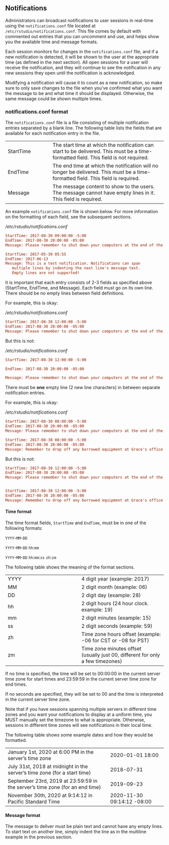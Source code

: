 ## Notifications {.pro-header}

Administrators can broadcast notifications to user sessions in real-time using the `notifications.conf` file located at `/etc/rstudio/notifications.conf`. This file comes by default with commented out entries that you can uncomment and use, and helps show you the available time and message formats.

Each session monitors for changes in the `notifications.conf` file, and if a new notification is detected, it will be shown to the user at the appropriate time (as defined in the next section). All open sessions for a user will receive the notification, and they will continue to see the notification in any new sessions they open until the notification is acknowledged.

Modifying a notification will cause it to count as a new notification, so make sure to only save changes to the file when you've confirmed what you want the message to be and what time it should be displayed. Otherwise, the same message could be shown multiple times.


### notifications.conf format

The `notifications.conf` file is a file consisting of multiple notification entries separated by a blank line. The following table lists the fields that are available for each notification entry in the file.

|                      |                                                    |
| -------------------- | -------------------------------------------------- |
| StartTime            | The start time at which the notification can start to be delivered. This must be a time-formatted field. This field is not required. |
| EndTime              | The end time at which the notification will no longer be delivered. This must be a time-formatted field. This field is required. |
| Message              | The message content to show to the users. The message cannot have empty lines in it. This field is required. |

An example `notifications.conf` file is shown below. For more information on the formatting of each field, see the subsequent sections.

*/etc/rstudio/notifications.conf*

```ini
StartTime: 2017-08-30 09:00:00 -5:00
EndTime: 2017-08-30 20:00:00 -05:00
Message: Please remember to shut down your computers at the end of the day.

StartTime: 2017-05-30 05:55
EndTime: 2017-06-13
Message: This is a test notification. Notifications can span
   multiple lines by indenting the next line's message text.
   Empty lines are not supported!
```


It is important that each entry consists of 2-3 fields as specified above (StartTime, EndTime, and Message). Each field must go on its own line. There should be no empty lines between field definitions.

For example, this is okay:

*/etc/rstudio/notifications.conf*

```ini
StartTime: 2017-08-30 12:00:00 -5:00
EndTime: 2017-08-30 20:00:00 -05:00
Message: Please remember to shut down your computers at the end of the day.
```

But this is not:

*/etc/rstudio/notifications.conf*

```ini
StartTime: 2017-08-30 12:00:00 -5:00

EndTime: 2017-08-30 20:00:00 -05:00

Message: Please remember to shut down your computers at the end of the day.
```


There must be **one** empty line (2 new line characters) in between separate notification entries.

For example, this is okay:

*/etc/rstudio/notifications.conf*

```ini
StartTime: 2017-08-30 08:00:00 -5:00
EndTime: 2017-08-30 20:00:00 -05:00
Message: Please remember to shut down your computers at the end of the day.

StartTime: 2017-08-30 08:00:00 -5:00
EndTime: 2017-08-30 20:00:00 -05:00
Message: Remember to drop off any borrowed equipment at Grace's office today only.
```

But this is not:

```ini
StartTime: 2017-08-30 12:00:00 -5:00
EndTime: 2017-08-30 20:00:00 -05:00
Message: Please remember to shut down your computers at the end of the day.


StartTime: 2017-08-30 12:00:00 -5:00
EndTime: 2017-08-30 20:00:00 -05:00
Message: Remember to drop off any borrowed equipment at Grace's office today only.
```


#### Time format

The time format fields, `StartTime` and `EndTime`, must be in one of the following formats:

`YYYY`-`MM`-`DD`

`YYYY`-`MM`-`DD` `hh`:`mm`

`YYYY`-`MM`-`DD` `hh`:`mm`:`ss` `zh`:`zm`

The following table shows the meaning of the format sections.

|                                             |                                                    |
| ------------------------------------------- | -------------------------------------------------- |
| YYYY                                        | 4 digit year (example: 2017)
| MM                                          | 2 digit month (example: 06) |
| DD                                          | 2 digit day (example: 28) |
| hh                                          | 2 digit hours (24 hour clock. example: 19) |
| mm                                          | 2 digit minutes (example: 15) |
| ss                                          | 2 digit seconds (example: 59) |
| zh                                          | Time zone hours offset (example: -06 for CST or -08 for PST) |
| zm                                          | Time zone minutes offset (usually just 00, different for only a few timezones) |


If no time is specified, the time will be set to 00:00:00 in the current server time zone for start times and 23:59:59 in the current server time zone for end times.

If no seconds are specified, they will be set to 00 and the time is interpreted in the current server time zone.

Note that if you have sessions spanning multiple servers in different time zones and you want your notifications to display at a uniform time, you MUST manually set the timezone to what is appropriate. Otherwise, sessions in different time zones will see notifications in their local time.


The following table shows some example dates and how they would be formatted.

|                                                                                           |                                                    |
| ----------------------------------------------------------------------------------------- | -------------------------------------------------- |
| January 1st, 2020 at 6:00 PM in the server's time zone                                    | 2020-01-01 18:00 |
| July 31st, 2018 at midnight in the server's time zone (for a start time)                  | 2018-07-31 |
| September 23rd, 2019 at 23:59:59 in the server's time zone (for an end time)              | 2019-09-23 |
| November 30th, 2020 at 9:14:12 in Pacific Standard Time                                   | 2020-11-30 09:14:12 -08:00 |



#### Message format

The message to deliver must be plain text and cannot have any empty lines. To start text on another line, simply indent the line as in the multiline example in the previous section.

